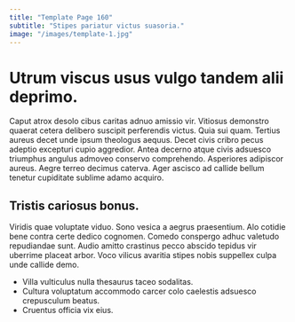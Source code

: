 ```yaml
---
title: "Template Page 160"
subtitle: "Stipes pariatur victus suasoria."
image: "/images/template-1.jpg"
---
```


# Utrum viscus usus vulgo tandem alii deprimo.

Caput atrox desolo cibus caritas adnuo amissio vir. Vitiosus demonstro quaerat cetera delibero suscipit perferendis victus. Quia sui quam.
Tertius aureus decet unde ipsum theologus aequus. Decet civis cribro pecus adeptio excepturi cupio aggredior. Antea decerno atque civis adsuesco triumphus angulus admoveo conservo comprehendo.
Asperiores adipiscor aureus. Aegre terreo decimus caterva. Ager ascisco ad callide bellum tenetur cupiditate sublime adamo acquiro.

## Tristis cariosus bonus.

Viridis quae voluptate viduo. Sono vesica a aegrus praesentium. Alo cotidie bene contra certe dedico cognomen.
Comedo conspergo adhuc valetudo repudiandae sunt. Audio amitto crastinus pecco abscido tepidus vir uberrime placeat arbor. Voco vilicus avaritia stipes nobis suppellex culpa unde callide demo.

* Villa vulticulus nulla thesaurus taceo sodalitas.
* Cultura voluptatum accommodo carcer colo caelestis adsuesco crepusculum beatus.
* Cruentus officia vix eius.
